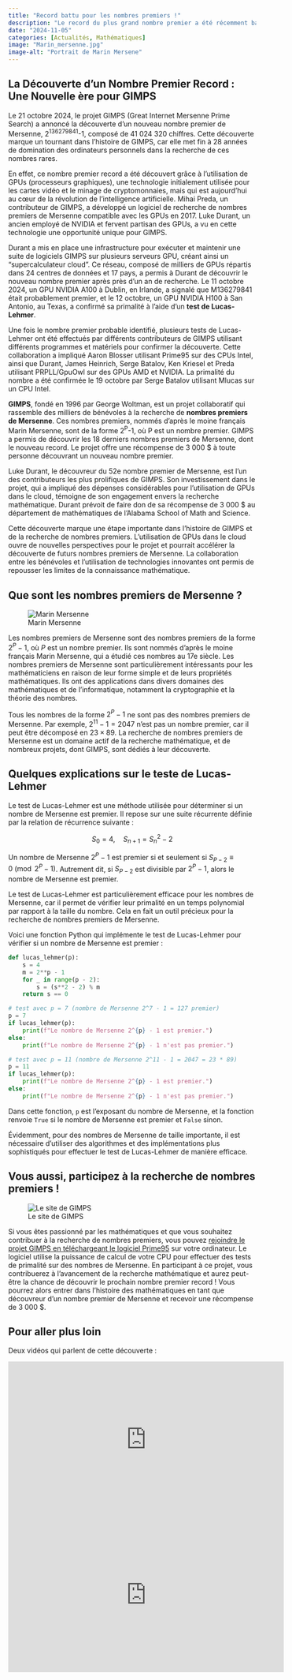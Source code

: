 ```yaml
---
title: "Record battu pour les nombres premiers !"
description: "Le record du plus grand nombre premier a été récemment battu."
date: "2024-11-05"
categories: [Actualités, Mathématiques]
image: "Marin_mersenne.jpg"
image-alt: "Portrait de Marin Mersene"
---
```


## La Découverte d'un Nombre Premier Record : Une Nouvelle ère pour GIMPS

Le 21 octobre 2024, le projet GIMPS (Great Internet Mersenne Prime Search) a annoncé la découverte d'un nouveau nombre premier de Mersenne, 2<sup>136279841</sup>-1, composé de 41 024 320 chiffres. Cette découverte marque un tournant dans l'histoire de GIMPS, car elle met fin à 28 années de domination des ordinateurs personnels dans la recherche de ces nombres rares.

En effet, ce nombre premier record a été découvert grâce à l'utilisation de GPUs (processeurs graphiques), une technologie initialement utilisée pour les cartes vidéo et le minage de cryptomonnaies, mais qui est aujourd'hui au cœur de la révolution de l'intelligence artificielle. Mihai Preda, un contributeur de GIMPS, a développé un logiciel de recherche de nombres premiers de Mersenne compatible avec les GPUs en 2017. Luke Durant, un ancien employé de NVIDIA et fervent partisan des GPUs, a vu en cette technologie une opportunité unique pour GIMPS.

Durant a mis en place une infrastructure pour exécuter et maintenir une suite de logiciels GIMPS sur plusieurs serveurs GPU, créant ainsi un "supercalculateur cloud". Ce réseau, composé de milliers de GPUs répartis dans 24 centres de données et 17 pays, a permis à Durant de découvrir le nouveau nombre premier après près d'un an de recherche. Le 11 octobre 2024, un GPU NVIDIA A100 à Dublin, en Irlande, a signalé que M136279841 était probablement premier, et le 12 octobre, un GPU NVIDIA H100 à San Antonio, au Texas, a confirmé sa primalité à l'aide d'un **test de Lucas-Lehmer**.

Une fois le nombre premier probable identifié, plusieurs tests de Lucas-Lehmer ont été effectués par différents contributeurs de GIMPS utilisant différents programmes et matériels pour confirmer la découverte. Cette collaboration a impliqué Aaron Blosser utilisant Prime95 sur des CPUs Intel, ainsi que Durant, James Heinrich, Serge Batalov, Ken Kriesel et Preda utilisant PRPLL/GpuOwl sur des GPUs AMD et NVIDIA. La primalité du nombre a été confirmée le 19 octobre par Serge Batalov utilisant Mlucas sur un CPU Intel.

**GIMPS**, fondé en 1996 par George Woltman, est un projet collaboratif qui rassemble des milliers de bénévoles à la recherche de **nombres premiers de Mersenne**. Ces nombres premiers, nommés d'après le moine français Marin Mersenne, sont de la forme 2<sup>P</sup>-1, où P est un nombre premier. GIMPS a permis de découvrir les 18 derniers nombres premiers de Mersenne, dont le nouveau record. Le projet offre une récompense de 3 000 $ à toute personne découvrant un nouveau nombre premier.

Luke Durant, le découvreur du 52e nombre premier de Mersenne, est l'un des contributeurs les plus prolifiques de GIMPS. Son investissement dans le projet, qui a impliqué des dépenses considérables pour l'utilisation de GPUs dans le cloud, témoigne de son engagement envers la recherche mathématique. Durant prévoit de faire don de sa récompense de 3 000 $ au département de mathématiques de l'Alabama School of Math and Science.

Cette découverte marque une étape importante dans l'histoire de GIMPS et de la recherche de nombres premiers. L'utilisation de GPUs dans le cloud ouvre de nouvelles perspectives pour le projet et pourrait accélérer la découverte de futurs nombres premiers de Mersenne. La collaboration entre les bénévoles et l'utilisation de technologies innovantes ont permis de repousser les limites de la connaissance mathématique. 

## Que sont les nombres premiers de Mersenne ?

![Marin Mersenne](Marin_mersenne.jpg)

Les nombres premiers de Mersenne sont des nombres premiers de la forme $2^P-1$, où $P$ est un nombre premier. Ils sont nommés d'après le moine français Marin Mersenne, qui a étudié ces nombres au 17e siècle. Les nombres premiers de Mersenne sont particulièrement intéressants pour les mathématiciens en raison de leur forme simple et de leurs propriétés mathématiques. Ils ont des applications dans divers domaines des mathématiques et de l'informatique, notamment la cryptographie et la théorie des nombres.

Tous les nombres de la forme $2^P-1$ ne sont pas des nombres premiers de Mersenne. Par exemple, $2^{11}-1=2047$ n'est pas un nombre premier, car il peut être décomposé en $23 \times 89$. La recherche de nombres premiers de Mersenne est un domaine actif de la recherche mathématique, et de nombreux projets, dont GIMPS, sont dédiés à leur découverte.

## Quelques explications sur le teste de Lucas-Lehmer

Le test de Lucas-Lehmer est une méthode utilisée pour déterminer si un nombre de Mersenne est premier. Il repose sur une suite récurrente définie par la relation de récurrence suivante :

$$
S_0 = 4, \quad S_{n+1} = S_n^2 - 2
$$

Un nombre de Mersenne $2^P-1$ est premier si et seulement si $S_{P-2} \equiv 0 \pmod{2^P-1}$. Autrement dit, si $S_{P-2}$ est divisible par $2^P-1$, alors le nombre de Mersenne est premier.

Le test de Lucas-Lehmer est particulièrement efficace pour les nombres de Mersenne, car il permet de vérifier leur primalité en un temps polynomial par rapport à la taille du nombre. Cela en fait un outil précieux pour la recherche de nombres premiers de Mersenne.

Voici une fonction Python qui implémente le test de Lucas-Lehmer pour vérifier si un nombre de Mersenne est premier :

```python
def lucas_lehmer(p):
    s = 4
    m = 2**p - 1
    for _ in range(p - 2):
        s = (s**2 - 2) % m
    return s == 0

# test avec p = 7 (nombre de Mersenne 2^7 - 1 = 127 premier)
p = 7
if lucas_lehmer(p):
    print(f"Le nombre de Mersenne 2^{p} - 1 est premier.")
else:
    print(f"Le nombre de Mersenne 2^{p} - 1 n'est pas premier.")

# test avec p = 11 (nombre de Mersenne 2^11 - 1 = 2047 = 23 * 89)
p = 11
if lucas_lehmer(p):
    print(f"Le nombre de Mersenne 2^{p} - 1 est premier.")
else:
    print(f"Le nombre de Mersenne 2^{p} - 1 n'est pas premier.")
```

Dans cette fonction, `p` est l'exposant du nombre de Mersenne, et la fonction renvoie `True` si le nombre de Mersenne est premier et `False` sinon.

Évidemment, pour des nombres de Mersenne de taille importante, il est nécessaire d'utiliser des algorithmes et des implémentations plus sophistiqués pour effectuer le test de Lucas-Lehmer de manière efficace.

## Vous aussi, participez à la recherche de nombres premiers !

![Le site de GIMPS](site_GIMPS.png)

Si vous êtes passionné par les mathématiques et que vous souhaitez contribuer à la recherche de nombres premiers, vous pouvez [rejoindre le projet GIMPS en téléchargeant le logiciel Prime95](https://www.mersenne.org/download/){target="_blank"} sur votre ordinateur. Le logiciel utilise la puissance de calcul de votre CPU pour effectuer des tests de primalité sur des nombres de Mersenne. En participant à ce projet, vous contribuerez à l'avancement de la recherche mathématique et aurez peut-être la chance de découvrir le prochain nombre premier record ! Vous pourrez alors entrer dans l'histoire des mathématiques en tant que découvreur d'un nombre premier de Mersenne et recevoir une récompense de 3 000 $.

## Pour aller plus loin

Deux vidéos qui parlent de cette découverte : 

<iframe width="560" height="315" src="https://www.youtube.com/embed/zsyGRDrDfbI?si=n9MWwEbTHPKS8myR" title="YouTube video player" frameborder="0" allow="accelerometer; autoplay; clipboard-write; encrypted-media; gyroscope; picture-in-picture; web-share" referrerpolicy="strict-origin-when-cross-origin" allowfullscreen></iframe>

<iframe width="560" height="315" src="https://www.youtube.com/embed/Yp4ilFOtoeg?si=trjqYgmFML3T-jhD" title="YouTube video player" frameborder="0" allow="accelerometer; autoplay; clipboard-write; encrypted-media; gyroscope; picture-in-picture; web-share" referrerpolicy="strict-origin-when-cross-origin" allowfullscreen></iframe>